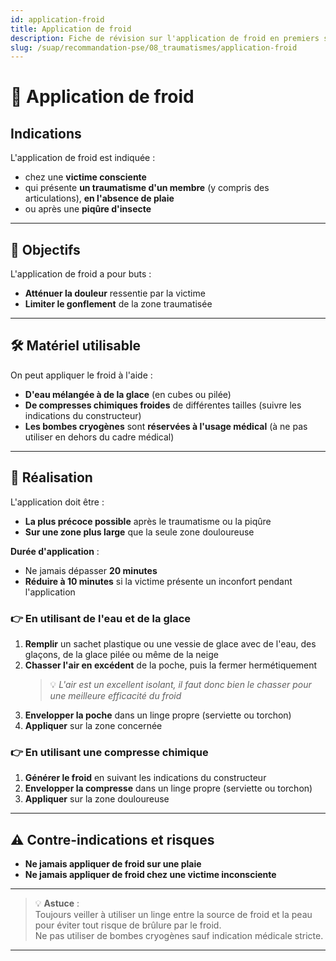 ---
id: application-froid
title: Application de froid
description: Fiche de révision sur l'application de froid en premiers secours
slug: /suap/recommandation-pse/08_traumatismes/application-froid
---


# 🧊 Application de froid

## Indications

L'application de froid est indiquée :

- chez une **victime consciente**
- qui présente **un traumatisme d'un membre** (y compris des articulations), **en l'absence de plaie**
- ou après une **piqûre d'insecte**

---

## 🎯 Objectifs

L'application de froid a pour buts :

- **Atténuer la douleur** ressentie par la victime
- **Limiter le gonflement** de la zone traumatisée

---

## 🛠️ Matériel utilisable

On peut appliquer le froid à l'aide :

- **D'eau mélangée à de la glace** (en cubes ou pilée)
- **De compresses chimiques froides** de différentes tailles (suivre les indications du constructeur)
- **Les bombes cryogènes** sont **réservées à l'usage médical** (à ne pas utiliser en dehors du cadre médical)

---

## 📝 Réalisation

L'application doit être :

- **La plus précoce possible** après le traumatisme ou la piqûre
- **Sur une zone plus large** que la seule zone douloureuse

**Durée d'application** :  
- Ne jamais dépasser **20 minutes**
- **Réduire à 10 minutes** si la victime présente un inconfort pendant l'application

### 👉 En utilisant de l'eau et de la glace

1. **Remplir** un sachet plastique ou une vessie de glace avec de l'eau, des glaçons, de la glace pilée ou même de la neige
2. **Chasser l'air en excédent** de la poche, puis la fermer hermétiquement  
   > 💡 *L'air est un excellent isolant, il faut donc bien le chasser pour une meilleure efficacité du froid*
3. **Envelopper la poche** dans un linge propre (serviette ou torchon)
4. **Appliquer** sur la zone concernée

### 👉 En utilisant une compresse chimique

1. **Générer le froid** en suivant les indications du constructeur
2. **Envelopper la compresse** dans un linge propre (serviette ou torchon)
3. **Appliquer** sur la zone douloureuse

---

## ⚠️ Contre-indications et risques

- **Ne jamais appliquer de froid sur une plaie**
- **Ne jamais appliquer de froid chez une victime inconsciente**

---

> 💡 **Astuce** :  
> Toujours veiller à utiliser un linge entre la source de froid et la peau pour éviter tout risque de brûlure par le froid.  
> Ne pas utiliser de bombes cryogènes sauf indication médicale stricte.

---
